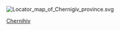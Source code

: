 [[File:Locator_map_of_Chernigiv_province.svg|thumb]]
{{Cat main|切爾尼戈夫州}}

{{Commons cat|Chernihiv Oblast}}

[[Category:乌克兰州份|Chernihiv]]